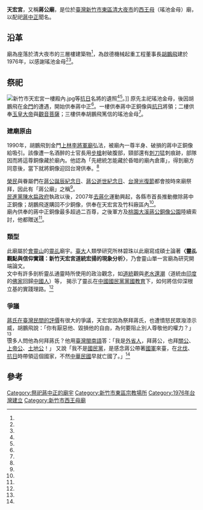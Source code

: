 {{coord|24.797436|120.997912|display=title}}
{{東亞廟宇
| name = 天宏宮
| img =File:新竹市天宏宮.jpg
| img_capt = 
| image_width = 250px
| location = {{ROC-TWN}}[[新竹市|新竹市]][[東區_(新竹市)|東區]]建功一路三十一號<ref name="陳思豪"/>
| god =[[瑤池金母|瑤池金母]]
| type = 
| struct = 
| open_year =1976年
| cere_date =
| cultural_collection= 
|}}
'''天宏宮'''，又稱'''蔣公廟'''，是位於[[臺灣|臺灣]][[新竹市|新竹市]][[東區_(新竹市)|東區]][[清大夜市|清大夜市]]的[[西王母|西王母]]（瑤池金母）廟，以配祀[[蔣中正|蔣中正]]聞名。

==沿革==
廟為座落於清大夜市的三層樓建築物<ref name="徐養齡"/>，為啟德機械起重工程董事長[[胡鵬飛_(臺灣)|胡鵬飛]]建於1976年，以感謝瑤池金母<ref name="陳育賢"/><ref name="林鳳琪"/>。

==祭祀==
[[File:新竹市天宏宮一樓殿內.jpg|thumb]]等[[抗日|抗日]]名將的遺照<ref name="陳育賢"/><ref name="李坤建"/>。]]
原先主祀瑤池金母，後因胡鵬飛在[[金門縣|金門]]的遭遇，開始供奉蔣中正<ref name="陳育賢"/>。一樓供奉蔣中正銅像與[[抗日|抗日]]將領；二樓供奉[[玉皇大帝|玉皇大帝]]與[[觀音菩薩|觀音菩薩]]；三樓供奉胡鵬飛篤信的瑤池金母<ref name="徐養齡"/>。
=== 建廟原由 ===
1990年，胡鵬飛到金門[[上林李將軍廟|上林李將軍廟]]弘法，被廟內一尊半身、破損的蔣中正銅像給吸引。該像遭一名酒醉的士官長用[[步槍|步槍]]射破腹部，頸部還有[[刺刀|刺刀]]猛刺痕跡，部隊因而將這尊銅像藏於廟內。他認為「先總統怎能藏於昏暗的廟內倉庫」，得到廟方同意後，當下就將銅像迎回台灣供奉。<ref name="陳育賢2"/>

[[榮民|榮民]]與眷屬們在[[蔣公誕辰紀念日|蔣公誕辰紀念日]]、[[蔣公逝世紀念日|蔣公逝世紀念日]]、[[台灣光復節|台灣光復節]]都會按時來廟祭拜，因此有「蔣公廟」之稱<ref name="陳育賢"/>。<br>
[[民進黨|民進黨]][[陳水扁政府|陳水扁政府]]執政以後，2007年[[去蔣化|去蔣化]]運動興起，各縣市首長推動撤除蔣中正銅像；胡鵬飛遂購回不少銅像，供奉在天宏宮及竹科廠區內<ref name="徐養齡"/>。<br>
廟內供奉的蔣中正銅像最多超過二百尊，之後軍方及[[慈湖陵寢|桃園大溪蔣公銅像公園]]陸續索討，他都贈送<ref name="李坤建"/>。
=== 類型 ===
此廟屬於[[會靈山|會靈山]]的[[靈乩|靈乩]]廟宇。[[臺大|臺大]]人類學研究所林碧珠以此廟寫成碩士論著'''〈靈乩觀點與信仰實踐：新竹天宏宮道統宏揚的現象分析〉'''，乃會靈山單一宮廟為研究開端論文。<br>
文中有許多剖析靈乩通靈時所使用的政治觀念，如[[道統|道統]]觀與[[老水還潮|老水還潮]]（道統由[[印度|印度]]的[[佛家|佛家]]回歸[[中國人|中國人]]）等，
揭示了靈乩在[[中國國民黨|中國國民黨]][[黨國體制|黨國教育]]下，如何將信仰深根立基的實踐理路。<ref name="李峰銘"/>

=== 爭議 ===
[[對蔣中正的評價#台灣民間評價|蔣氏在臺灣民間的評價]]有很大的爭議，天宏宮因為祭拜蔣氏，也遭憤怒民眾潑漆示威，胡鵬飛說：「你有厭惡他、毀損他的自由，為何要阻止別人尊敬他的權力？」<ref name="徐養齡"/><br>
很多人問他為何拜蔣氏？他用[[臺灣閩南語|臺灣閩南語]]答：「我是[[外省人|外省人]]，拜蔣公，也拜[[關公|關公]]、[[玄天上帝|上帝公]]、[[土地公|土地公]]！」 又說「我不是[[國民黨|國民黨]]，是感念蔣公帶著[[中華民國國軍|國軍]]來臺，在[[國民黨北伐|北伐]]、[[抗日|抗日]]時帶領這個國家，不然[[中華民國|中華民國]]早就亡國了。」<ref name="楊勝裕"/>

== 參考 ==
{{Reflist|35em|refs =
<ref name="林鳳琪">{{cite journal|url=http://www.nextmag.com.tw/breaking-news/business/20150729/23493050|author=林鳳琪|title=〈【週四企業人】三十億吊車王　放著豪宅不住　 寧可當廟公〉|journal=《台灣壹週刊》|volume=|issue=第740期|date=2013-09|publisher=壹傳媒|location=台灣|language=zh-tw|isbn=|access-date=2016-09-26|archive-date=2017-02-22|archive-url=https://web.archive.org/web/20170222071320/http://www.nextmag.com.tw/breaking-news/business/20150729/23493050|dead-url=no}}</ref>

<ref name="楊勝裕">{{Cite news|url=http://www.appledaily.com.tw/appledaily/article/headline/20130827/35249997/|title=蘋果特寫：老董做廟公 打猴拳拜蔣公|author=楊勝裕|language=zh-tw|publisher=《蘋果日報》|date=2013-08-27|accessdate=2016-09-22|archive-date=2017-04-10|archive-url=https://web.archive.org/web/20170410010426/http://www.appledaily.com.tw/appledaily/article/headline/20130827/35249997/|dead-url=no}}</ref>

<ref name="李峰銘">{{cite journal |author=李峰銘|title=〈這點靈，何住所？臺灣民間「會靈山」一語及其宗教傳統的闡釋〉|journal=《臺灣文獻》|volume=第64卷|issue=第3期|date=2013-09|publisher=國史館臺灣文獻館|location=台灣|language=zh-tw|isbn=}}</ref>
  
<ref name="陳育賢2">{{Cite news |url=http://news.chinatimes.com/domestic/0,5248,11050609x112010090300449,00.html |title=胡鵬飛 金門弘法與蔣公像結緣 |author=陳育賢 |language=zh-tw |publisher=《中國時報》 |date=2010-09-03 |accessdate= |archiveurl=https://web.archive.org/web/20100906083439/http://news.chinatimes.com/domestic/0%2C5248%2C11050609x112010090300449%2C00.html |archivedate=2010-09-06 |deadurl=yes }}</ref>

<ref name="陳育賢">{{Cite news|url=|title=蔣公124歲誕辰 老榮民含淚追思|author=陳育賢|language=zh-tw|publisher=《中國時報》|date=2010-11-01|accessdate=}}</ref>

<ref name="徐養齡">{{Cite news|url=http://www.chinatimes.com/newspapers/20150519000632-260107|title=供奉蔣公 大老闆樂當廟公|author=徐養齡|language=zh-tw|publisher=《中國時報》|date=2015-05-19|accessdate=2016-09-22|archive-date=2019-06-28|archive-url=https://web.archive.org/web/20190628231501/https://www.chinatimes.com/newspapers/20150519000632-260107|dead-url=no}}</ref>

<ref name="陳思豪">{{Cite news|url=http://www.idn.com.tw/news/news_content.php?catdid=0&artid=20080707ec003|title=新竹老兵供奉兩蔣郵票|author=陳思豪|language=zh-tw|publisher=《自立晚報》|date=2008-07-07|accessdate=2016-09-22|archive-date=2019-06-06|archive-url=https://web.archive.org/web/20190606103723/http://www.idn.com.tw/news/news_content.php?catdid=0&artid=20080707ec003|dead-url=no}}</ref>

<ref name="李坤建">{{Cite news|url=http://www.nthu.edu.tw/allnews/news_content.php?ID=3844|title=榮民兼廟公曾伴過2百尊蔣公|author=李坤建|language=zh-tw|publisher=《中國時報》|date=2008-11-01|accessdate=|deadurl=yes|archiveurl=https://web.archive.org/web/20160923112848/http://www.nthu.edu.tw/allnews/news_content.php?ID=3844|archivedate=2016-09-23}}</ref>
ef>

}}
[[Category:祭祀蔣中正的廟宇|Category:祭祀蔣中正的廟宇]]

[[Category:新竹市東區宗教場所|Category:新竹市東區宗教場所]]
[[Category:1976年台灣建立|Category:1976年台灣建立]]
[[Category:新竹市西王母廟|Category:新竹市西王母廟]]
